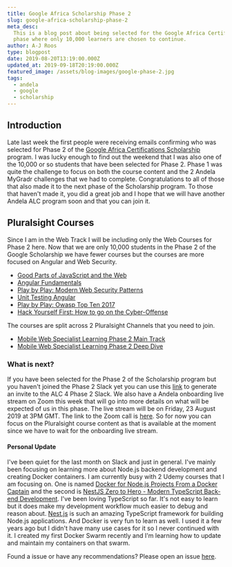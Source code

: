 ```yaml
---
title: Google Africa Scholarship Phase 2
slug: google-africa-scholarship-phase-2
meta_desc:
  This is a blog post about being selected for the Google Africa Certification Scholarship Phase 2. This is the second
  phase where only 10,000 learners are chosen to continue.
author: A-J Roos
type: blogpost
date: 2019-08-20T13:19:00.000Z
updated_at: 2019-09-18T20:19:00.000Z
featured_image: /assets/blog-images/google-phase-2.jpg
tags:
  - andela
  - google
  - scholarship
---
```


## Introduction

Late last week the first people were receiving emails confirming who was selected for Phase 2 of the
[Google Africa Certifications Scholarship](https://africa.googleblog.com/2019/04/advance-your-career-with-google-africa.html)
program. I was lucky enough to find out the weekend that I was also one of the 10,000 or so students that have been
selected for Phase 2. Phase 1 was quite the challenge to focus on both the course content and the 2 Andela MyGradr
challenges that we had to complete. Congratulations to all of those that also made it to the next phase of the
Scholarship program. To those that haven't made it, you did a great job and I hope that we will have another Andela ALC
program soon and that you can join it.

## Pluralsight Courses

Since I am in the Web Track I will be including only the Web Courses for Phase 2 here. Now that we are only 10,000
students in the Phase 2 of the Google Scholarship we have fewer courses but the courses are more focused on Angular and
Web Security.

- [Good Parts of JavaScript and the Web](https://app.pluralsight.com/library/courses/good-parts-javascript-web/table-of-contents)
- [Angular Fundamentals](https://app.pluralsight.com/library/courses/angular-fundamentals/table-of-contents)
- [Play by Play: Modern Web Security Patterns](https://app.pluralsight.com/library/courses/play-by-play-modern-web-security-patterns/table-of-contents)
- [Unit Testing Angular](https://app.pluralsight.com/library/courses/unit-testing-angular/table-of-contents)
- [Play by Play: Owasp Top Ten 2017](https://app.pluralsight.com/library/courses/play-by-play-owasp-top-ten-2017/table-of-contents)
- [Hack Yourself First: How to go on the Cyber-Offense](https://app.pluralsight.com/library/courses/hack-yourself-first/table-of-contents)

The courses are split across 2 Pluralsight Channels that you need to join.

- [Mobile Web Specialist Learning Phase 2 Main Track](https://app.pluralsight.com/channels/details/d1341a43-3766-475d-bea9-f7b45222fd65)
- [Mobile Web Specialist Learning Phase 2 Deep Dive](https://app.pluralsight.com/channels/details/f8278ecb-d711-4cd0-9d26-21f27b8cf0e2)

### What is next?

If you have been selected for the Phase 2 of the Scholarship program but you haven't joined the Phase 2 Slack yet you
can use this [link](https://alc4slack-invite.firebaseapp.com/) to generate an invite to the ALC 4 Phase 2 Slack. We also
have a Andela onboarding live stream on Zoom this week that will go into more details on what will be expected of us in
this phase. The live stream will be on Friday, 23 August 2019 at 3PM GMT. The link to the Zoom call is
[here](https://andela.zoom.us/j/383583000). So for now you can focus on the Pluralsight course content as that is
available at the moment since we have to wait for the onboarding live stream.

#### Personal Update

I've been quiet for the last month on Slack and just in general. I've mainly been focusing on learning more about
Node.js backend development and creating Docker containers. I am currently busy with 2 Udemy courses that I am focusing
on. One is named [Docker for Node.js Projects From a Docker Captain](https://www.udemy.com/docker-mastery-for-nodejs/)
and the second is
[NestJS Zero to Hero - Modern TypeScript Back-end Development](https://www.udemy.com/nestjs-zero-to-hero/). I've been
loving TypeScript so far. It's not easy to learn but it does make my development workflow much easier to debug and
reason about. [Nest.js](https://nestjs.com/) is such an amazing TypeScript framework for building Node.js applications.
And Docker is very fun to learn as well. I used it a few years ago but I didn't have many use cases for it so I never
continued with it. I created my first Docker Swarm recently and I'm learning how to update and maintain my containers on
that swarm.

Found a issue or have any recommendations? Please open an issue
[here](https://github.com/Asjas/Personal-Website/issues).

